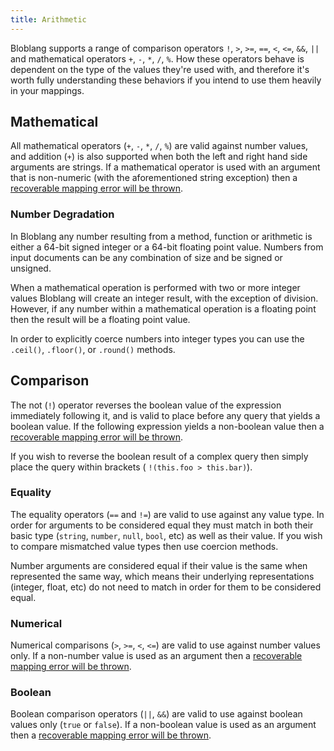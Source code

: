 ```yaml
---
title: Arithmetic
---
```


Bloblang supports a range of comparison operators `!`, `>`, `>=`, `==`, `<`, `<=`, `&&`, `||` and mathematical operators
`+`, `-`, `*`, `/`, `%`. How these operators behave is dependent on the type of the values they're used with, and
therefore it's worth fully understanding these behaviors if you intend to use them heavily in your mappings.

## Mathematical

All mathematical operators (`+`, `-`, `*`, `/`, `%`) are valid against number values, and addition (`+`) is also
supported when both the left and right hand side arguments are strings. If a mathematical operator is used with an
argument that is non-numeric (with the aforementioned string exception) then
a [recoverable mapping error will be thrown](cfg-error_handling.md).

### Number Degradation

In Bloblang any number resulting from a method, function or arithmetic is either a 64-bit signed integer or a 64-bit
floating point value. Numbers from input documents can be any combination of size and be signed or unsigned.

When a mathematical operation is performed with two or more integer values Bloblang will create an integer result, with
the exception of division. However, if any number within a mathematical operation is a floating point then the result
will be a floating point value.

In order to explicitly coerce numbers into integer types you can use the `.ceil()`, `.floor()`, or
`.round()` methods.

## Comparison

The not (`!`) operator reverses the boolean value of the expression immediately following it, and is valid to place
before any query that yields a boolean value. If the following expression yields a non-boolean value then
a [recoverable mapping error will be thrown](cfg-error_handling.md).

If you wish to reverse the boolean result of a complex query then simply place the query within brackets (
`!(this.foo > this.bar)`).

### Equality

The equality operators (`==` and `!=`) are valid to use against any value type. In order for arguments to be considered
equal they must match in both their basic type (`string`, `number`, `null`, `bool`, etc) as well as their value. If you
wish to compare mismatched value types then use coercion methods.

Number arguments are considered equal if their value is the same when represented the same way, which means their
underlying representations (integer, float, etc) do not need to match in order for them to be considered equal.

### Numerical

Numerical comparisons (`>`, `>=`, `<`, `<=`) are valid to use against number values only. If a non-number value is used
as an argument then a [recoverable mapping error will be thrown](cfg-error_handling.md).

### Boolean

Boolean comparison operators (`||`, `&&`) are valid to use against boolean values only (`true` or `false`). If a
non-boolean value is used as an argument then a [recoverable mapping error will be thrown](cfg-error_handling.md).